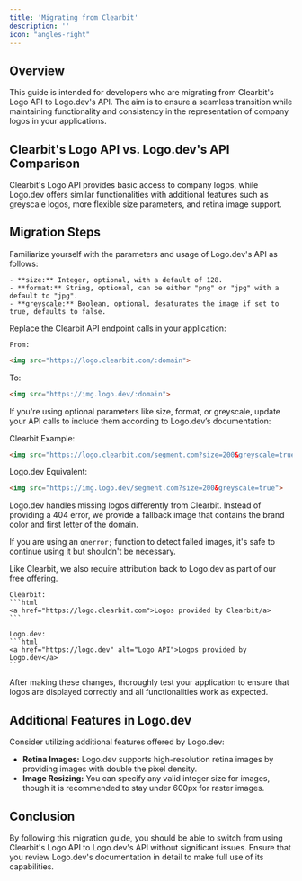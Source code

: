 ```yaml
---
title: 'Migrating from Clearbit'
description: ''
icon: "angles-right"
---
```


## Overview
This guide is intended for developers who are migrating from Clearbit's Logo API to Logo.dev's API. The aim is to ensure a seamless transition while maintaining functionality and consistency in the representation of company logos in your applications.

## Clearbit's Logo API vs. Logo.dev's API Comparison
Clearbit's Logo API provides basic access to company logos, while Logo.dev offers similar functionalities with additional features such as greyscale logos, more flexible size parameters, and retina image support.

## Migration Steps

<Steps>
  <Step title="Understanding Logo.dev's API Structure">
  Familiarize yourself with the parameters and usage of Logo.dev's API as follows:

    - **size:** Integer, optional, with a default of 128. 
    - **format:** String, optional, can be either "png" or "jpg" with a default to "jpg".
    - **greyscale:** Boolean, optional, desaturates the image if set to true, defaults to false.
  </Step>
  <Step title="API Endpoint Changes">
  Replace the Clearbit API endpoint calls in your application:

    From:
```html
<img src="https://logo.clearbit.com/:domain">
```

To:
```html
<img src="https://img.logo.dev/:domain">
```

  </Step>

  <Step title="Handling Optional Parameters">
    If you're using optional parameters like size, format, or greyscale, update your API calls to include them according to Logo.dev’s documentation:

Clearbit Example:
```html
<img src="https://logo.clearbit.com/segment.com?size=200&greyscale=true">
```

Logo.dev Equivalent:
```html
<img src="https://img.logo.dev/segment.com?size=200&greyscale=true">
```
  </Step>
  <Step title="Error Handling for Missing Logos">
  Logo.dev handles missing logos differently from Clearbit. Instead of providing a 404 error, we provide a fallback image that contains the brand color and first letter of the domain.

If you are using an `onerror;` function to detect failed images, it's safe to continue using it but shouldn't be necessary.

  </Step>
  <Step title="Changing your attribution link">
  Like Clearbit, we also require attribution back to Logo.dev as part of our free offering.

    Clearbit:
    ```html
    <a href="https://logo.clearbit.com">Logos provided by Clearbit/a>
    ```

    Logo.dev:
    ```html
    <a href="https://logo.dev" alt="Logo API">Logos provided by Logo.dev</a>
    ```

  </Step>
  <Step title="Testing">
    After making these changes, thoroughly test your application to ensure that logos are displayed correctly and all functionalities work as expected.
  </Step>
</Steps>

## Additional Features in Logo.dev
Consider utilizing additional features offered by Logo.dev:

- **Retina Images:** Logo.dev supports high-resolution retina images by providing images with double the pixel density.
- **Image Resizing:** You can specify any valid integer size for images, though it is recommended to stay under 600px for raster images.

## Conclusion
By following this migration guide, you should be able to switch from using Clearbit's Logo API to Logo.dev's API without significant issues. Ensure that you review Logo.dev's documentation in detail to make full use of its capabilities.
